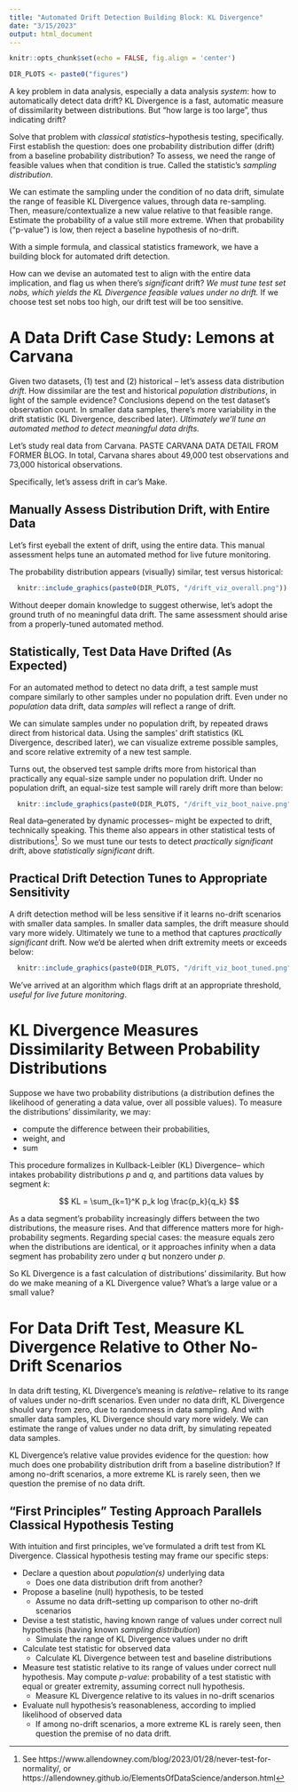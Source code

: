 ```yaml
---
title: "Automated Drift Detection Building Block: KL Divergence"
date: "3/15/2023"
output: html_document
---
```


```r
knitr::opts_chunk$set(echo = FALSE, fig.align = 'center')

DIR_PLOTS <- paste0("figures") 

```

A key problem in data analysis, especially a data analysis _system_: 
how to automatically detect data drift? 
KL Divergence is a fast, automatic measure of dissimilarity between distributions.
But "how large is too large", thus indicating drift?

Solve that problem with _classical statistics_--hypothesis testing, specifically.
First establish the question: does one probability distribution 
differ (drift) from a baseline probability distribution? 
To assess, we need the range of feasible values when that condition is true.
Called the statistic's _sampling distribution_.

We can estimate the sampling 
under the condition of no data drift, 
simulate the range of feasible KL Divergence values, through data re-sampling. 
Then, measure/contextualize a new value relative to that feasible range. 
Estimate the probability of a value still more extreme.
When that probability ("p-value") is low, then reject a baseline hypothesis of no-drift.

With a simple formula, and classical statistics framework,
we have a building block for automated drift detection.


How can we devise an automated test to align with the entire data implication,
and flag us when there's _significant_ drift? 
_We must tune test set nobs, which yields the KL Divergence feasible values under no drift._ 
If we choose test set nobs too high, our drift test will be too sensitive.


# A Data Drift Case Study: Lemons at Carvana

Given two datasets, (1) test and (2) historical -- let's assess data distribution _drift_. How dissimilar are the test and historical _population distributions_, in light of the sample evidence? Conclusions depend on the test dataset's observation count. In smaller data samples, there's more variability in the drift statistic (KL Divergence, described later). *Ultimately we'll tune an automated method to detect meaningful data drifts.*

Let's study real data from Carvana.
PASTE CARVANA DATA DETAIL FROM FORMER BLOG.
In total, Carvana shares about 49,000 test observations and 73,000 historical observations.

Specifically, let's assess drift in car's Make.

## Manually Assess Distribution Drift, with Entire Data

Let's first eyeball the extent of drift, using the entire data. 
This manual assessment helps tune an automated method for live future monitoring.

The probability distribution appears (visually) similar, test versus historical:

```r
  knitr::include_graphics(paste0(DIR_PLOTS, "/drift_viz_overall.png"))
```

Without deeper domain knowledge to suggest otherwise,
let's adopt the ground truth of no meaningful data drift.
The same assessment should arise from a properly-tuned automated method.

## Statistically, Test Data Have Drifted (As Expected)

For an automated method to detect no data drift,
a test sample must compare similarly to other samples under no population drift.
Even under no _population_ data drift, 
data _samples_ will reflect a range of drift.

We can simulate samples under no population drift,
by repeated draws direct from historical data.
Using the samples' drift statistics (KL Divergence, described later), 
we can visualize extreme possible samples,
and score relative extremity of a new test sample.

Turns out, the observed test sample drifts more from historical
than practically any equal-size sample under no population drift.
Under no population drift, an equal-size test sample will rarely drift more than below:

```r
  knitr::include_graphics(paste0(DIR_PLOTS, "/drift_viz_boot_naive.png"))
```

Real data--generated by dynamic processes--
might be expected to drift, technically speaking.
This theme also appears in other statistical tests of distributions^[See https://www.allendowney.com/blog/2023/01/28/never-test-for-normality/, or
https://allendowney.github.io/ElementsOfDataScience/anderson.html].
So we must tune our tests to detect _practically significant_ drift,
above _statistically significant_ drift.

## Practical Drift Detection Tunes to Appropriate Sensitivity

A drift detection method will be less sensitive if
it learns no-drift scenarios with smaller data samples.
In smaller data samples, the drift measure should vary more widely.
Ultimately we tune to a method that captures _practically significant_ drift. 
Now we'd be alerted when drift extremity meets or exceeds below:

```r
  knitr::include_graphics(paste0(DIR_PLOTS, "/drift_viz_boot_tuned.png"))
```

We've arrived at an algorithm which flags drift at an appropriate threshold,
_useful for live future monitoring_.

# KL Divergence Measures Dissimilarity Between Probability Distributions

Suppose we have two probability distributions (a distribution defines
the likelihood of generating a data value, over all possible values).
To measure the distributions' dissimilarity, we may:

- compute the difference between their probabilities,
- weight, and
- sum

This procedure formalizes in Kullback-Leibler (KL) Divergence--
which intakes probability distributions _p_ and _q_,
and partitions data values by segment _k_:

$$
  KL = \sum_{k=1}^K p_k log \frac{p_k}{q_k}
$$

As a data segment's probability increasingly differs between the two distributions,
the measure rises. And that difference matters more for high-probability segments. 
Regarding special cases: the measure equals zero when the distributions are identical, 
or it approaches infinity when a data segment has probability zero under _q_ but nonzero under _p_.

So KL Divergence is a fast calculation of distributions' dissimilarity.
But how do we make meaning of a KL Divergence value? 
What's a large value or a small value? 


# For Data Drift Test, Measure KL Divergence Relative to Other No-Drift Scenarios

In data drift testing, KL Divergence's meaning is _relative_--
relative to its range of values under no-drift scenarios. 
Even under no data drift, KL Divergence should vary from zero,
due to randomness in data sampling. 
And with smaller data samples, KL Divergence should vary more widely.
We can estimate the range of values under no data drift,
by simulating repeated data samples.

KL Divergence's relative value provides evidence for the question: 
how much does one probability distribution drift from a baseline distribution? 
If among no-drift scenarios, a more extreme KL is rarely seen,
then we question the premise of no data drift.

## "First Principles" Testing Approach Parallels Classical Hypothesis Testing

With intuition and first principles, we've formulated a drift test from KL Divergence.
Classical hypothesis testing may frame our specific steps:

- Declare a question about _population(s)_ underlying data 
  - Does one data distribution drift from another?
- Propose a baseline (null) hypothesis, to be tested
  - Assume no data drift--setting up comparison to other no-drift scenarios
- Devise a test statistic, having known range of values under correct null hypothesis (having known _sampling distribution_)
  - Simulate the range of KL Divergence values under no drift 
- Calculate test statistic for observed data
  - Calculate KL Divergence between test and baseline distributions
- Measure test statistic relative to its range of values under correct null hypothesis. May compute _p-value_: probability of a test statistic with equal or greater extremity, assuming correct null hypothesis.
  - Measure KL Divergence relative to its values in no-drift scenarios
- Evaluate null hypothesis's reasonableness, according to implied likelihood of observed data
  - If among no-drift scenarios, a more extreme KL is rarely seen, then question the premise of no data drift.
